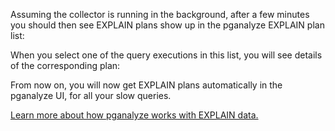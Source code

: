


Assuming the collector is running in the background, after a few minutes you should then see EXPLAIN plans show up in the pganalyze EXPLAIN plan list:

<ImgLogExplainOverview />

When you select one of the query executions in this list, you will see details of the corresponding plan:

<ImgLogExplainDetails />

From now on, you will now get EXPLAIN plans automatically in the pganalyze UI, for all your slow queries.

[Learn more about how pganalyze works with EXPLAIN data.](https://pganalyze.com/docs/explain)

